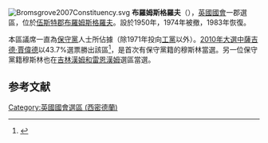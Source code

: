 {{noteTA
|G1= PoliticiansUK
|G2=UK Places
}}
[[File:Bromsgrove2007Constituency.svg|right]]
'''布羅姆斯格羅夫'''（{{lang-en|Bromsgrove}}），[[英國|英國]][[英國國會|國會]]一郡選區，位於[[伍斯特郡|伍斯特郡]][[布羅姆斯格羅夫|布羅姆斯格羅夫]]。設於1950年，1974年被撤，1983年恢復。

本區議席一直為[[保守黨_(英國)|保守黨]]人士所佔據（除1971年投向[[工黨_(英國)|工黨]]以外）。[[2010年英國大選|2010年大選中]][[薩吉德·賈偉德|薩吉德·賈偉德]]以43.7%選票勝出該區<ref name="">{{cite news
|publisher=[[英國廣播公司|英國廣播公司]]
|date=2010年5月7日
|title=Election 2010/Constituency/Bromsgrove
|url=http://news.bbc.co.uk/1/shared/election2010/results/constituency/a76.stm
|accessdate=2010年5月17日
|archive-date=2017年8月23日
|archive-url=https://web.archive.org/web/20170823100154/http://news.bbc.co.uk/1/shared/election2010/results/constituency/a76.stm
|dead-url=no
}}</ref>，是首次有保守黨籍的穆斯林當選。另一位保守黨籍穆斯林也在[[吉林漢姆和雷恩漢姆|吉林漢姆和雷恩漢姆]]選區當選。

==参考文献==
<div class="references-small">
<references></references>
</div>

{{DEFAULTSORT:Bromsgrove (UK Parliament constituency)}}
[[Category:英國國會選區_(西密德蘭)|Category:英國國會選區 (西密德蘭)]]